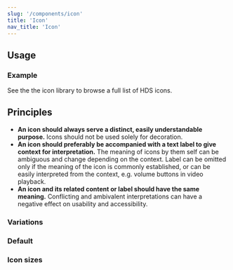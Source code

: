 ```yaml
---
slug: '/components/icon'
title: 'Icon'
nav_title: 'Icon'
---
```




## Usage

### Example

<PlaygroundPreview>
  <IconFaceSmile aria-hidden="true" />
</PlaygroundPreview>

See the <Link size="M" href="visual-assets/icons">the icon library</Link> to browse a full list of HDS icons.

## Principles

- **An icon should always serve a distinct, easily understandable purpose.** Icons should not be used solely for decoration.
- **An icon should preferably be accompanied with a text label to give context for interpretation.** The meaning of icons by them self can be ambiguous and change depending on the context. Label can be omitted only if the meaning of the icon is commonly established, or can be easily interpreted from the context, e.g. volume buttons in video playback.
- **An icon and its related content or label should have the same meaning.** Conflicting and ambivalent interpretations can have a negative effect on usability and accessibility.

### Variations

### Default

<PlaygroundPreview>
  <IconFaceSmile aria-hidden="true" />
</PlaygroundPreview>

### Icon sizes

<PlaygroundPreview>
  <IconFaceSmile size="xs" aria-hidden="true" />
  <IconFaceSmile size="s" aria-hidden="true" />
  <IconFaceSmile size="m" aria-hidden="true" />
  <IconFaceSmile size="l" aria-hidden="true" />
  <IconFaceSmile size="xl" aria-hidden="true" />
</PlaygroundPreview>
